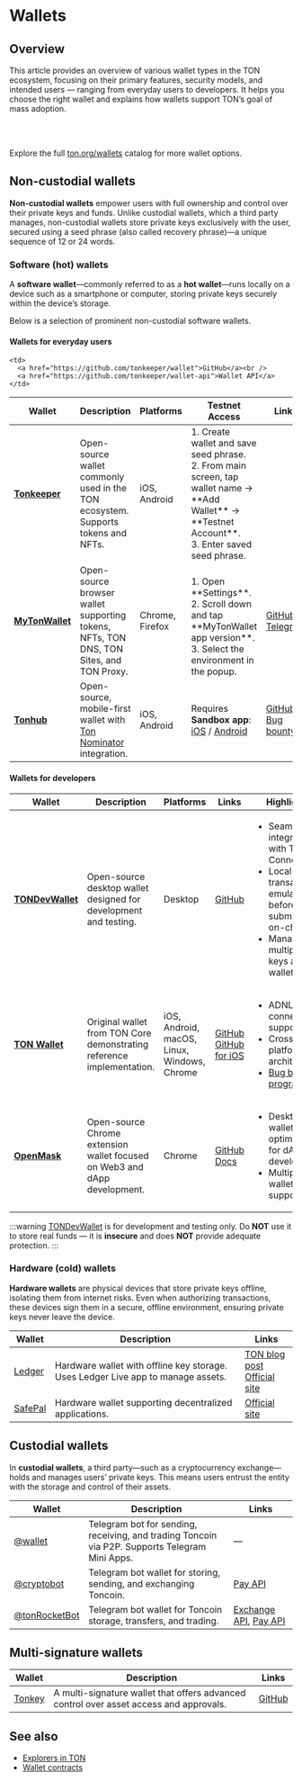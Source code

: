 

# Wallets

## Overview

This article provides an overview of various wallet types in the TON ecosystem, focusing on their primary features, security models, and intended users — ranging from everyday users to developers. It helps you choose the right wallet and explains how wallets support TON’s goal of mass adoption.

<br />

<Player url="https://www.youtube.com/watch?v=OfW96enpD4Q" />

<br />

Explore the full [ton.org/wallets](https://ton.org/wallets) catalog for more wallet options.

## Non-custodial wallets

**Non-custodial wallets** empower users with full ownership and control over their private keys and funds. Unlike custodial wallets, which a third party manages, non-custodial wallets store private keys exclusively with the user, secured using a seed phrase (also called recovery phrase)—a unique sequence of 12 or 24 words.

### Software (hot) wallets

A **software wallet**—commonly referred to as a **hot wallet**—runs locally on a device such as a smartphone or computer, storing private keys securely within the device’s storage.

Below is a selection of prominent non-custodial software wallets.

#### Wallets for everyday users


<table style={{ width: '100%', tableLayout: 'fixed' }}>
  <thead>
  <tr>
    <th style={{ width: '5%' }}>Wallet</th>
    <th style={{ width: '25%' }}>Description</th>
    <th style={{ width: '10%' }}>Platforms</th>
    <th style={{ width: '50%' }}>Testnet Access</th>
    <th style={{ width: '10%' }}>Links</th>
  </tr>
  </thead>
  <tbody>
  <tr>
    <td><a href="https://tonkeeper.com"><strong>Tonkeeper</strong></a></td>
    <td>Open-source wallet commonly used in the TON ecosystem. Supports tokens and NFTs.</td>
    <td>iOS, Android</td>
    <td>
      1. Create wallet and save seed phrase.<br />
      2. From main screen, tap wallet name → **Add Wallet** → **Testnet Account**.<br />
      3. Enter saved seed phrase.
    </td>

    <td>
      <a href="https://github.com/tonkeeper/wallet">GitHub</a><br />
      <a href="https://github.com/tonkeeper/wallet-api">Wallet API</a>
    </td>
  </tr>

  <tr>
    <td><a href="https://mytonwallet.io"><strong>MyTonWallet</strong></a></td>
    <td>Open-source browser wallet supporting tokens, NFTs, TON DNS, TON Sites, and TON Proxy.</td>
    <td>Chrome, Firefox</td>
    <td>
    <br />
      1. Open **Settings**.
      2. Scroll down and tap **MyTonWallet app version**.
      3. Select the environment in the popup.
    </td>
    <td>
      <a href="https://github.com/mytonwalletorg/mytonwallet">GitHub</a><br />
      <a href="https://t.me/MyTonWalletRu">Telegram</a>
    </td>
  </tr>

  <tr>
    <td><a href="https://tonhub.com"><strong>Tonhub</strong></a></td>
    <td>Open-source, mobile-first wallet with <a href="https://github.com/tonwhales/ton-nominators">Ton Nominator</a> integration.</td>
    <td>iOS, Android</td>
    <td>
      Requires <strong>Sandbox app</strong>:<br />
      <a href="https://apps.apple.com/app/ton-development-wallet/id1607857373">iOS</a> /
      <a href="https://play.google.com/store/apps/details?id=com.tonhub.wallet">Android</a>
    </td>
    <td>
      <a href="https://github.com/tonwhales/wallet">GitHub</a><br />
      <a href="https://tonwhales.com/bounty">Bug bounty</a>
    </td>
  </tr>
  </tbody>
</table>


#### Wallets for developers

<table style={{ width: '100%', tableLayout: 'fixed' }}>
  <thead>
  <tr>
    <th style={{ width: '10%' }}>Wallet</th>
    <th style={{ width: '24%' }}>Description</th>
    <th style={{ width: '3%' }}>Platforms</th>
    <th style={{ width: '3%' }}>Links</th>
    <th style={{ width: '60%' }}>Highlights</th>
  </tr>
  </thead>
  <tbody>
  <tr>
    <td><a href="https://github.com/TonDevWallet/TonDevWallet"><strong>TONDevWallet</strong></a></td>
    <td>Open-source desktop wallet designed for development and testing.</td>
    <td>Desktop</td>
    <td><a href="https://github.com/TonDevWallet/TonDevWallet">GitHub</a></td>
    <td>
      <ul style={{ paddingLeft: '16px', margin: 0 }}>
        <li>Seamless integration with TON Connect</li>
        <li>Local transaction emulation before submitting on-chain</li>
        <li>Manage multiple keys and wallets</li>
      </ul>
    </td>
  </tr>
  <tr>
    <td><a href="https://chrome.google.com/webstore/detail/ton-wallet/nphplpgoakhhjchkkhmiggakijnkhfnd"><strong>TON Wallet</strong></a></td>
    <td>Original wallet from TON Core demonstrating reference implementation.</td>
    <td>iOS, Android, macOS, Linux, Windows, Chrome</td>
    <td>
      <a href="https://github.com/ton-blockchain/ton-wallet">GitHub</a><br />
      <a href="https://github.com/ton-blockchain/wallet-ios">GitHub for iOS</a>
    </td>
    <td>
      <ul style={{ paddingLeft: '16px', margin: 0 }}>
        <li>ADNL connection support</li>
      <li>Cross-platform architecture</li>
      <li><a href="https://github.com/ton-blockchain/bug-bounty">Bug bounty program</a></li>
    </ul>
    </td>
  </tr>
  <tr>
    <td><a href="https://www.openmask.app/"><strong>OpenMask</strong></a></td>
    <td>Open-source Chrome extension wallet focused on Web3 and dApp development.</td>
    <td>Chrome</td>
    <td>
      <a href="https://github.com/OpenProduct/openmask-extension">GitHub</a><br />
      <a href="https://www.openmask.app/docs/introduction">Docs</a>
    </td>
    <td>
      <ul style={{ paddingLeft: '16px', margin: 0 }}>
        <li>Desktop wallet optimized for dApp development</li>
        <li>Multiple wallet support</li>
      </ul>
    </td>
  </tr>
  </tbody>
</table>

:::warning
[TONDevWallet](https://github.com/TonDevWallet/TonDevWallet) is for development and testing only.
Do **NOT** use it to store real funds — it is **insecure** and does **NOT** provide adequate protection.
:::


### Hardware (cold) wallets

**Hardware wallets** are physical devices that store private keys offline, isolating them from internet risks. Even when authorizing transactions, these devices sign them in a secure, offline environment, ensuring private keys never leave the device.


| Wallet | Description                                                                      | Links |
|--------|----------------------------------------------------------------------------------|--------|
| [Ledger](https://www.ledger.com/) | Hardware wallet with offline key storage. Uses Ledger Live app to manage assets. | [TON blog post](https://blog.ton.org/ton-is-coming-to-ledger-hardware-wallets)<br/>[Official site](https://www.ledger.com/) |
| [SafePal](https://www.safepal.com/en/) | Hardware wallet supporting decentralized applications.                          | [Official site](https://www.safepal.com/en/) |



## Custodial wallets

In **custodial wallets**, a third party—such as a cryptocurrency exchange—holds and manages users’ private keys. This means users entrust the entity with the storage and control of their assets.

| Wallet | Description | Links                                                                                                             |
|--------|-------------|-------------------------------------------------------------------------------------------------------------------|
| [@wallet](https://t.me/wallet) | Telegram bot for sending, receiving, and trading Toncoin via P2P. Supports Telegram Mini Apps. | —                                                                                                                 |
| [@cryptobot](https://t.me/cryptobot)  | Telegram bot wallet for storing, sending, and exchanging Toncoin. | [Pay API](https://help.crypt.bot/crypto-pay-api)                                                                  |
| [@tonRocketBot](https://t.me/tonRocketBot) | Telegram bot wallet for Toncoin storage, transfers, and trading. | [Exchange API](https://trade.ton-rocket.com/api/), [Pay API](https://pay.ton-rocket.com/api/)                      |


## Multi-signature wallets

| Wallet   | Description | Links |
|----------|-------------|-------|
| [Tonkey](https://tonkey.app/) | A multi-signature wallet that offers advanced control over asset access and approvals. | [GitHub](https://github.com/tonkey-app) |


## See also

- [Explorers in TON](/v3/concepts/dive-into-ton/ton-ecosystem/explorers-in-ton/)
- [Wallet contracts](/v3/documentation/smart-contracts/contracts-specs/wallet-contracts/)

<Feedback />
